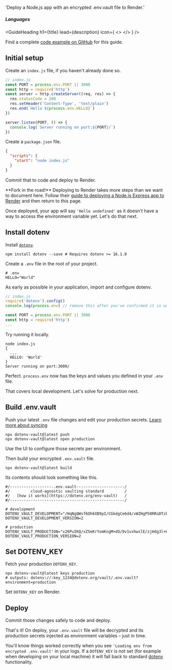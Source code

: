 
  'Deploy a Node.js app with an encrypted .env.vault file to Render.'

##### Languages
<GuideHeading
  h1={title}
  lead={description}
  icon={
    <>
      <NodeIcon className="h-9 w-9 text-[#339933]"/>
      <RenderIcon className="h-9 w-9 text-[#46E3B7]"/>
    </>
  } />

<Note>
  Find a complete <a href="https://github.com/dotenv-org/examples/tree/master/nodejs/render">code example on GitHub</a> for this guide.
</Note>

## Initial setup

Create an `index.js` file, if you haven't already done so.

```js {{ title: 'index.js' }}
// index.js
const PORT = process.env.PORT || 3000
const http = require('http')
const server = http.createServer((req, res) => {
  res.statusCode = 200
  res.setHeader('Content-Type', 'text/plain')
  res.end(`Hello ${process.env.HELLO}`)
})

server.listen(PORT, () => {
  console.log(`Server running on port:${PORT}/`)
})
```

Create a `package.json` file.

```json {{ title: 'package.json' }}
{
  "scripts": {
    "start": "node index.js"
  }
}
```

Commit that to code and deploy to Render.

<Note>
  **Fork in the road!** Deploying to Render takes more steps than we want to document here. Follow their <a href="https://render.com/docs/deploy-node-express-app">guide to deploying a Node.js Express app to Render</a> and then return to this page.
</Note>

<ScreenshotBrowser url='/assets/img/docs/hello-undefined.png' www='yourapp.onrender.com' />

Once deployed, your app will say `'Hello undefined'` as it doesn't have a way to access the environment variable yet. Let's do that next.

## Install dotenv

Install [`dotenv`](https://github.com/motdotla/dotenv).

```shell {{ title: 'cli' }}
npm install dotenv --save # Requires dotenv >= 16.1.0
```

Create a `.env` file in the root of your project.

```shell {{ title: '.env' }}
# .env
HELLO="World"
```

As early as possible in your application, import and configure dotenv.

```js {{ title: 'index.js' }}
// index.js
require('dotenv').config()
console.log(process.env) // remove this after you've confirmed it is working

const PORT = process.env.PORT || 3000
const http = require('http')
...
```

Try running it locally.

```shell {{ title: 'cli' }}
node index.js
{
  ...
  HELLO: 'World'
}
Server running on port:3000/
```

Perfect. `process.env` now has the keys and values you defined in your `.env` file.

That covers local development. Let's solve for production next.

## Build .env.vault

Push your latest `.env` file changes and edit your production secrets. [Learn more about syncing](/docs/tutorials/sync)

```shell {{ title: 'cli' }}
npx dotenv-vault@latest push
npx dotenv-vault@latest open production
```

Use the UI to configure those secrets per environment.

<ScreenshotBrowser url="/assets/img/docs/edit-production-value.gif" www="www.dotenv.org" />

Then build your encrypted `.env.vault` file.

```shell {{ title: 'cli' }}
npx dotenv-vault@latest build
```

Its contents should look something like this.

```shell {{ title: '.env.vault' }}
#/-------------------.env.vault---------------------/
#/         cloud-agnostic vaulting standard         /
#/   [how it works](https://dotenv.org/env-vault)   /
#/--------------------------------------------------/

# development
DOTENV_VAULT_DEVELOPMENT="/HqNgQWsf6Oh6XB9pI/CGkdgCe6d4/vWZHgP50RRoDTzkzPQk/xOaQs="
DOTENV_VAULT_DEVELOPMENT_VERSION=2

# production
DOTENV_VAULT_PRODUCTION="x26PuIKQ/xZ5eKrYomKngM+dO/9v1vxhwslE/zjHdg3l+H6q6PheB5GVDVIbZg=="
DOTENV_VAULT_PRODUCTION_VERSION=2
```

## Set DOTENV_KEY

Fetch your production `DOTENV_KEY`.

```shell {{ title: 'cli' }}
npx dotenv-vault@latest keys production
# outputs: dotenv://:key_1234@dotenv.org/vault/.env.vault?environment=production
```

Set `DOTENV_KEY` on Render.

<ScreenshotBrowser url="/assets/img/docs/render-config-vars.png" />

## Deploy

Commit those changes safely to code and deploy.

That's it! On deploy, your `.env.vault` file will be decrypted and its production secrets injected as environment variables – just in time.

You'll know things worked correctly when you see `'Loading env from encrypted .env.vault'` in your logs. If a `DOTENV_KEY` is not set (for example when developing on your local machine) it will fall back to standard [dotenv](https://github.com/motdotla/dotenv) functionality.

<ScreenshotBrowser url="/assets/img/docs/render-logs-vault.png" www="render logs" />

<WellDone />
